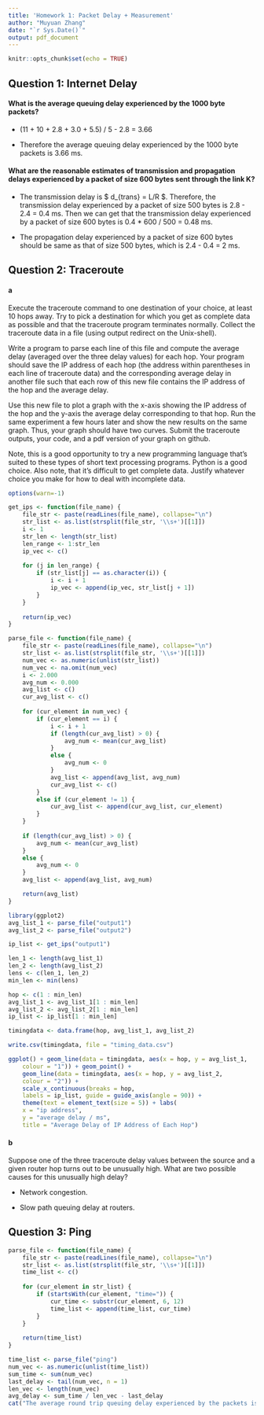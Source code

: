 ```yaml
---
title: 'Homework 1: Packet Delay + Measurement'
author: "Muyuan Zhang"
date: "`r Sys.Date()`"
output: pdf_document
---
```


```r
knitr::opts_chunk$set(echo = TRUE)
```

## Question 1: Internet Delay

#### What is the average queuing delay experienced by the 1000 byte packets?

+ (11 + 10 + 2.8 + 3.0 + 5.5) / 5 - 2.8 = 3.66

+ Therefore the average queuing delay experienced by the 1000 byte packets is 3.66 ms.

#### What are the reasonable estimates of transmission and propagation delays experienced by a packet of size 600 bytes sent through the link K?

+ The transmission delay is $ d_{trans} = L/R $. Therefore, the transmission delay experienced by a packet of size 500 bytes is 2.8 - 2.4 = 0.4 ms. Then we can get that the transmission delay experienced by a packet of size 600 bytes is 0.4 * 600 / 500 = 0.48 ms.

+ The propagation delay experienced by a packet of size 600 bytes should be same as that of size 500 bytes, which is 2.4 - 0.4 = 2 ms.

## Question 2: Traceroute

#### a

Execute the traceroute command to one destination of your choice, at least 10 hops away. Try to pick a destination for which you get as complete data as possible and that the traceroute program terminates normally. Collect the traceroute data in a file (using output redirect on the Unix-shell).

Write a program to parse each line of this file and compute the average delay (averaged over the three delay values) for each hop. Your program should save the IP address of each hop (the address within parentheses in each line of traceroute data) and the corresponding average delay in another file such that each row of this new file contains the IP address of the hop and the average delay.

Use this new file to plot a graph with the x-axis showing the IP address of the hop and the y-axis the average delay corresponding to that hop. Run the same experiment a few hours later and show the new results on the same graph. Thus, your graph should have two curves. Submit the traceroute outputs, your code, and a pdf version of your graph on github.

Note, this is a good opportunity to try a new programming language that's suited to these types of short text processing programs. Python is a good choice. Also note, that it's difficult to get complete data. Justify whatever choice you make for how to deal with incomplete data.

```r
options(warn=-1)

get_ips <- function(file_name) {
    file_str <- paste(readLines(file_name), collapse="\n")
    str_list <- as.list(strsplit(file_str, '\\s+')[[1]])
    i <- 1
    str_len <- length(str_list)
    len_range <- 1:str_len
    ip_vec <- c()
    
    for (j in len_range) {
        if (str_list[j] == as.character(i)) {
            i <- i + 1
            ip_vec <- append(ip_vec, str_list[j + 1])
        }
    }
    
    return(ip_vec)
}

parse_file <- function(file_name) {
    file_str <- paste(readLines(file_name), collapse="\n")
    str_list <- as.list(strsplit(file_str, '\\s+')[[1]])
    num_vec <- as.numeric(unlist(str_list))
    num_vec <- na.omit(num_vec)
    i <- 2.000
    avg_num <- 0.000
    avg_list <- c()
    cur_avg_list <- c()
    
    for (cur_element in num_vec) {
        if (cur_element == i) {
            i <- i + 1
            if (length(cur_avg_list) > 0) {
                avg_num <- mean(cur_avg_list)
            }
            else {
                avg_num <- 0
            }
            avg_list <- append(avg_list, avg_num)
            cur_avg_list <- c()
        }
        else if (cur_element != 1) {
            cur_avg_list <- append(cur_avg_list, cur_element)
        }
    }
    
    if (length(cur_avg_list) > 0) {
        avg_num <- mean(cur_avg_list)
    }
    else {
        avg_num <- 0
    }
    avg_list <- append(avg_list, avg_num)

    return(avg_list)
}

library(ggplot2)
avg_list_1 <- parse_file("output1")
avg_list_2 <- parse_file("output2")

ip_list <- get_ips("output1")

len_1 <- length(avg_list_1)
len_2 <- length(avg_list_2)
lens <- c(len_1, len_2)
min_len <- min(lens)

hop <- c(1 : min_len)
avg_list_1 <- avg_list_1[1 : min_len]
avg_list_2 <- avg_list_2[1 : min_len]
ip_list <- ip_list[1 : min_len]

timingdata <- data.frame(hop, avg_list_1, avg_list_2)

write.csv(timingdata, file = "timing_data.csv")

ggplot() + geom_line(data = timingdata, aes(x = hop, y = avg_list_1, 
    colour = "1")) + geom_point() + 
    geom_line(data = timingdata, aes(x = hop, y = avg_list_2, 
    colour = "2")) + 
    scale_x_continuous(breaks = hop, 
    labels = ip_list, guide = guide_axis(angle = 90)) + 
    theme(text = element_text(size = 5)) + labs(
    x = "ip address",
    y = "average delay / ms",
    title = "Average Delay of IP Address of Each Hop")
```

#### b

Suppose one of the three traceroute delay values between the source and a given router hop turns out to be unusually high. What are two possible causes for this unusually high delay?

+ Network congestion.

+ Slow path queuing delay at routers.

## Question 3: Ping

```r
parse_file <- function(file_name) {
    file_str <- paste(readLines(file_name), collapse="\n")
    str_list <- as.list(strsplit(file_str, '\\s+')[[1]])
    time_list <- c()
    
    for (cur_element in str_list) {
        if (startsWith(cur_element, "time=")) {
            cur_time <- substr(cur_element, 6, 12)
            time_list <- append(time_list, cur_time)
        }
    }
    
    return(time_list)
}

time_list <- parse_file("ping")
num_vec <- as.numeric(unlist(time_list))
sum_time <- sum(num_vec)
last_delay <- tail(num_vec, n = 1)
len_vec <- length(num_vec)
avg_delay <- sum_time / len_vec - last_delay
cat("The average round trip queuing delay experienced by the packets is", avg_delay, "ms.")
```